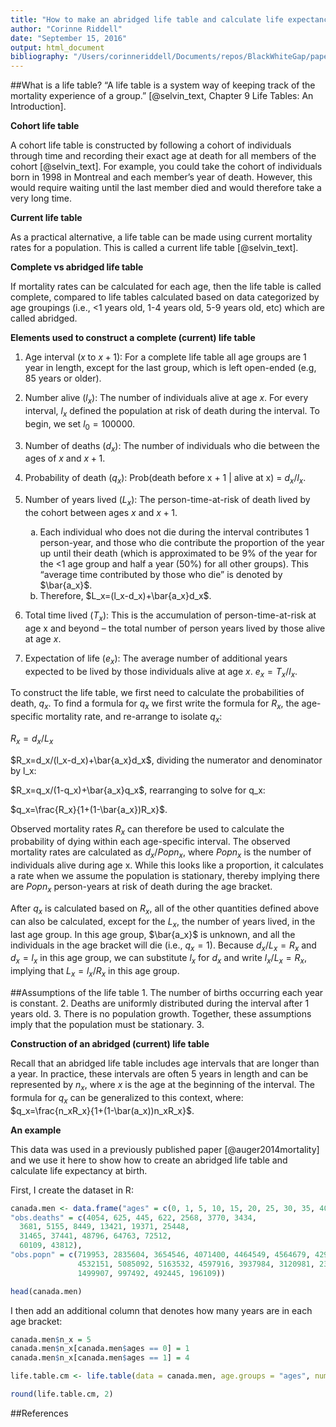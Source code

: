 ```yaml
---
title: "How to make an abridged life table and calculate life expectancy"
author: "Corinne Riddell"
date: "September 15, 2016"
output: html_document
bibliography: "/Users/corinneriddell/Documents/repos/BlackWhiteGap/papers/bibliography.bib"
---
```


##What is a life table?
"A life table is a system way of keeping track of the mortality experience of a group." [@selvin_text, Chapter 9 Life Tables: An Introduction].

**Cohort life table**

A cohort life table is constructed by following a cohort of individuals through time and recording their exact age at death for all members of the cohort [@selvin_text]. For example, you could take the cohort of individuals born in 1998 in Montreal and each member's year of death. However, this would require waiting until the last member died and would therefore take a very long time.

**Current life table**

As a practical alternative, a life table can be made using current mortality rates for a population. This is called a current life table [@selvin_text].

**Complete vs abridged life table**

If mortality rates can be calculated for each age, then the life table is called complete, compared to life tables calculated based on data categorized by age groupings (i.e., <1 years old, 1-4 years old, 5-9 years old, etc) which are called abridged.

**Elements used to construct a complete (current) life table**

1. Age interval ($x$ to $x+1$): For a complete life table all age groups are 1 year in length, except for the last group, which is left open-ended (e.g, 85 years or older).

2. Number alive ($l_x$): The number of individuals alive at age $x$. For every interval, $l_x$ defined the population at risk of death during the interval. To begin, we set $l_0=100000$.

3. Number of deaths ($d_x$): The number of individuals who die between the ages of $x$ and $x+1$.

4. Probability of death ($q_x$): Prob(death before x + 1 | alive at x) = $d_x/l_x$.

5. Number of years lived ($L_x$): The person-time-at-risk of death lived by the cohort between ages $x$ and $x+1$. 
    a. Each individual who does not die during the interval contributes 1 person-year, and those who die contribute the proportion of the year up until their death (which is approximated to be 9% of the year for the <1 age group and half a year (50%) for all other groups). This "average time contributed by those who die" is denoted by $\bar{a_x}$.
    b. Therefore, $L_x=(l_x-d_x)+\bar{a_x}d_x$.
  
6. Total time lived ($T_x$): This is the accumulation of person-time-at-risk at age x and beyond -- the total number of person years lived by those alive at age $x$.

7. Expectation of life ($e_x$): The average number of additional years expected to be lived by those individuals alive at age $x$. $e_x=T_x/l_x$.

To construct the life table, we first need to calculate the probabilities of death, $q_x$. To find a formula for $q_x$ we first write the formula for $R_x$, the age-specific mortality rate, and re-arrange to isolate $q_x$:

$R_x=d_x/L_x$ 

$R_x=d_x/(l_x-d_x)+\bar{a_x}d_x$, dividing the numerator and denominator by l_x:

$R_x=q_x/(1-q_x)+\bar{a_x}q_x$, rearranging to solve for q_x:

$q_x=\frac{R_x}{1+(1-\bar{a_x})R_x}$.

Observed mortality rates $R_x$ can therefore be used to calculate the probability of dying within each age-specific interval. The observed mortality rates are calculated as $d_x/Popn_x$, where $Popn_x$ is the number of individuals alive during age x. While this looks like a proportion, it calculates a rate when we assume the population is stationary, thereby implying there are $Popn_x$ person-years at risk of death during the age bracket. 

After $q_x$ is calculated based on $R_x$, all of the other quantities defined above can also be calculated, except for the $L_x$, the number of years lived, in the last age group. In this age group, $\bar{a_x}$ is unknown, and all the individuals in the age bracket will die (i.e., $q_x=1$). Because $d_x/L_x=R_x$ and $d_x=l_x$ in this age group, we can substitute $l_x$ for $d_x$ and write $l_x/L_x=R_x$, implying that $L_x=l_x/R_x$ in this age group.

##Assumptions of the life table
1. The number of births occurring each year is constant.
2. Deaths are uniformly distributed during the interval after 1 years old.
3. There is no population growth.
Together, these assumptions imply that the population must be stationary.
3. 

**Construction of an abridged (current) life table**

Recall that an abridged life table includes age intervals that are longer than a year. In practice, these intervals are often 5 years in length and can be represented by $n_x$, where $x$ is the age at the beginning of the interval. The formula for $q_x$ can be generalized to this context, where: $q_x=\frac{n_xR_x}{1+(1-\bar(a_x))n_xR_x}$.

**An example**

This data was used in a previously published paper [@auger2014mortality] and we use it here to show how to create an abridged life table and calculate life expectancy at birth.

First, I create the dataset in R:
```r
canada.men <- data.frame("ages" = c(0, 1, 5, 10, 15, 20, 25, 30, 35, 40, 45, 50, 55, 60, 65, 70, 75, 80, 85, 90),
"obs.deaths" = c(4054, 625, 445, 622, 2568, 3770, 3434,
  3681, 5155, 8449, 13421, 19371, 25448, 
  31465, 37441, 48796, 64763, 72512, 
  60109, 43812),
"obs.popn" = c(719953, 2835604, 3654546, 4071400, 4464549, 4564679, 4296613, 4237402,
               4532151, 5085092, 5163532, 4597916, 3937984, 3120981, 2323629, 1862971,
               1499907, 997492, 492445, 196109))

head(canada.men)
```

I then add an additional column that denotes how many years are in each age bracket:
```r
canada.men$n_x = 5
canada.men$n_x[canada.men$ages == 0] = 1
canada.men$n_x[canada.men$ages == 1] = 4
```

```r
life.table.cm <- life.table(data = canada.men, age.groups = "ages", num.ages.in.group = "n_x", death.counts = "obs.deaths", population.counts = "obs.popn")

round(life.table.cm, 2)
```


##References